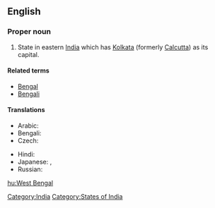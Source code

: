 ==English==
{{wikipedia}}

===Proper noun===
{{infl|en|proper noun|head=[[West]] [[Bengal]]}}

# State in eastern [[India]] which has [[Kolkata]] (formerly [[Calcutta]]) as its capital.

====Related terms====
*[[Bengal]]
*[[Bengali]]

====Translations====
{{trans-top|state}}
* Arabic: {{t|ar|بنغال الغربية|f|tr=banghaal al-gharbíyya|sc=Arab}}
* Bengali: {{t|bn|পশ্চিম বঙ্গ|tr=Pôščim Bôṅgô|sc=Beng}}
* Czech: {{t|cs|Západní Bengálsko|n}}
{{trans-mid}}
* Hindi: {{t|hi|पश्चिम बंगाल|tr=paścim baṅgāl|sc=Deva}}
* Japanese: {{t|ja|西ベンガル州|tr=Nishi-Bengaru-shū|sc=Jpan}},  {{t|ja|西ベンガル|tr=Nishi-Bengaru|sc=Jpan}}
* Russian: {{t|ru|Западная Бенгалия|f|tr=Západnaja Bengálija|sc=Cyrl}}
{{trans-bottom}}

[[Category:India]]
[[Category:States of India]]

[[hu:West Bengal]]